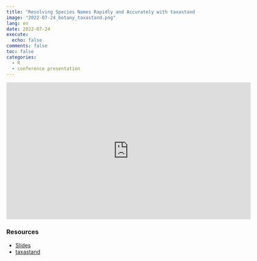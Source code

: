 ```yaml
---
title: "Resolving Species Names Rapidly and Accurately with taxastand (Botany 2022 poster)"
image: "2022-07-24_botany_taxastand.png"
lang: en
date: 2022-07-24
execute:
  echo: false
comments: false
toc: false
categories:
  - R
  - conference presentation
---
```


<iframe width="640" height="360" src="https://www.youtube.com/embed/OFTgvgKmOmI" title="YouTube video player" frameborder="0" allow="accelerometer; autoplay; clipboard-write; encrypted-media; gyroscope; picture-in-picture; web-share" allowfullscreen></iframe>

### Resources

- [Slides](https://joelnitta.github.io/botany_2022_taxastand/)
- [taxastand](https://joelnitta.github.io/taxastand/)
